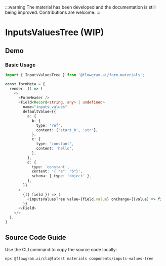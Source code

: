 
:::warning
The material has been developed and the documentation is still being improved. Contributions are welcome.
:::

# InputsValuesTree (WIP)

## Demo

### Basic Usage

<BasicStory />

```typescript
import { InputsValuesTree } from '@flowgram.ai/form-materials';

const formMeta = {
  render: () => (
    <>
      <FormHeader />
      <Field<Record<string, any> | undefined>
        name="inputs_values"
        defaultValue={{
          a: {
            b: {
              type: 'ref',
              content: ['start_0', 'str'],
            },
            c: {
              type: 'constant',
              content: 'hello',
            },
          },
          d: {
            type: 'constant',
            content: '{ "a": "b"}',
            schema: { type: 'object' },
          },
        }}
      >
        {({ field }) => (
          <InputsValuesTree value={field.value} onChange={(value) => field.onChange(value)} />
        )}
      </Field>
    </>
  ),
}
```

## Source Code Guide

<SourceCode
  href="https://github.com/bytedance/flowgram.ai/tree/main/packages/materials/form-materials/src/components/inputs-values-tree"
/>

Use the CLI command to copy the source code locally:

```bash
npx @flowgram.ai/cli@latest materials components/inputs-values-tree
```